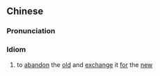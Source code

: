 {{also|弃旧换新}}
==Chinese==
{{zh-forms|s=弃旧换新|type=22}}

===Pronunciation===
{{zh-pron
|m=qìjiù huànxīn
|cat=id
}}

===Idiom===
{{zh-idiom}}

# to [[abandon]] the [[old]] and [[exchange]] it [[for]] the [[new]]